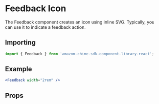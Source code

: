 

<Meta of={FeedbackStories} />

# Feedback Icon

The Feedback component creates an icon using inline SVG. Typically, you can use it to indicate a feedback action.

## Importing

```javascript
import { Feedback } from 'amazon-chime-sdk-component-library-react';
```

## Example

<ThemeProvider theme={lightTheme}>
  <GlobalStyles />
  <Canvas>
    <Feedback width="2rem" />
  </Canvas>
</ThemeProvider>

```jsx
<Feedback width="2rem" />
```

## Props

<ArgTypes of={Feedback} />
